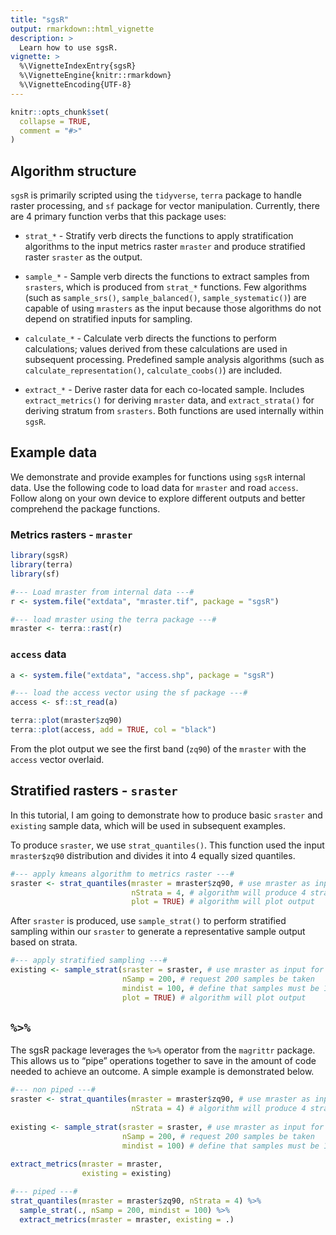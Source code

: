 ---
title: "sgsR"
output: rmarkdown::html_vignette
description: >
  Learn how to use sgsR.
vignette: >
  %\VignetteIndexEntry{sgsR}
  %\VignetteEngine{knitr::rmarkdown}
  %\VignetteEncoding{UTF-8}
---

```{r, include = FALSE}
knitr::opts_chunk$set(
  collapse = TRUE,
  comment = "#>"
)
```

## Algorithm structure {#str .unnumbered}

`sgsR` is primarily scripted using the `tidyverse`, `terra` package to handle raster processing, and `sf` package for vector manipulation. Currently, there are 4 primary function verbs that this package uses:

*   `strat_*` - Stratify verb directs the functions to apply stratification algorithms to the input metrics raster `mraster` and produce stratified raster `sraster` as the output.

*   `sample_*` - Sample verb directs the functions to extract samples from `srasters`, which is produced from `strat_*` functions. Few algorithms (such as `sample_srs()`, `sample_balanced()`, `sample_systematic()`) are capable of using `mrasters` as the input because those algorithms do not depend on stratified inputs for sampling.  

*   `calculate_*` - Calculate verb directs the functions to perform calculations; values derived from these calculations are used in subsequent processing. Predefined sample analysis algorithms (such as `calculate_representation()`, `calculate_coobs()`) are included. 

*   `extract_*` - Derive raster data for each co-located sample. Includes `extract_metrics()` for deriving `mraster` data, and `extract_strata()` for deriving stratum from `srasters`. Both functions are used internally within `sgsR`.


## Example data {.unnumbered}
We demonstrate and provide examples for functions using `sgsR` internal data. Use the following code to load data for `mraster` and road `access`. Follow along on your own device to explore different outputs and better comprehend the package functions.

### Metrics rasters - `mraster` {#mrast .unnumbered}
```{r,warning=F,message=F}
library(sgsR)
library(terra)
library(sf)

#--- Load mraster from internal data ---#
r <- system.file("extdata", "mraster.tif", package = "sgsR")

#--- load mraster using the terra package ---#
mraster <- terra::rast(r)
```

### `access` data {#vect .unnumbered}
```{r,warning=F,message=F}
a <- system.file("extdata", "access.shp", package = "sgsR")

#--- load the access vector using the sf package ---#
access <- sf::st_read(a)
```

```{r,warning=F,message=F}
terra::plot(mraster$zq90)
terra::plot(access, add = TRUE, col = "black")
```

From the plot output we see the first band (`zq90`) of the `mraster` with the `access` vector overlaid. 

## Stratified rasters - `sraster` {#srast .unnumbered}

In this tutorial, I am going to demonstrate how to produce basic `sraster` and `existing` sample data, which will be used in subsequent examples. 

To produce `sraster`, we use `strat_quantiles()`. This function used the input `mraster$zq90` distribution and divides it into 4 equally sized quantiles.

```{r,warning=F,message=F}
#--- apply kmeans algorithm to metrics raster ---#
sraster <- strat_quantiles(mraster = mraster$zq90, # use mraster as input for sampling
                           nStrata = 4, # algorithm will produce 4 strata
                           plot = TRUE) # algorithm will plot output

```

After `sraster` is produced, use `sample_strat()` to perform stratified sampling within our `sraster` to generate a representative sample output based on strata.

```{r,warning=F,message=F}
#--- apply stratified sampling ---#
existing <- sample_strat(sraster = sraster, # use mraster as input for sampling
                         nSamp = 200, # request 200 samples be taken
                         mindist = 100, # define that samples must be 100 m apart
                         plot = TRUE) # algorithm will plot output

```

## `%>%` {#pipe .unnumbered}

The sgsR package leverages the `%>%` operator from the `magrittr` package. This allows us to "pipe" operations together to save in the amount of code needed to achieve an outcome. A simple example is demonstrated below.

```{r pipe, eval= FALSE}
#--- non piped ---#
sraster <- strat_quantiles(mraster = mraster$zq90, # use mraster as input for sampling
                           nStrata = 4) # algorithm will produce 4 strata
                           
existing <- sample_strat(sraster = sraster, # use mraster as input for sampling
                         nSamp = 200, # request 200 samples be taken
                         mindist = 100) # define that samples must be 100 m apart
                       
extract_metrics(mraster = mraster,
                existing = existing)

#--- piped ---#
strat_quantiles(mraster = mraster$zq90, nStrata = 4) %>%
  sample_strat(., nSamp = 200, mindist = 100) %>%
  extract_metrics(mraster = mraster, existing = .)

```

